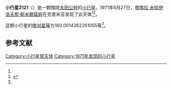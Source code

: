 {{Infobox planet
| bgcolour = #FFFFC0
| name = 2121 Sevastopol
| symbol = 
| image = 
| caption = 
| discovery = yes
| discovery_ref = 
| discoverer = [[塔瑪拉·米哈伊洛夫那·斯米爾諾娃|塔瑪拉·米哈伊洛夫那·斯米爾諾娃]]
| discovery_site = [[克里米亚|克里米亚]] 
| discovered = 1971年6月27日
| designations = yes
| mp_name = 
| named_after = 
| alt_names = 1971 ME/ 1932 HM / 1936 WD / 1938 DY / 1939 TO / 1952 SZ / 1968 QJ1 / 1977 ED2 / 1978 WG
| mp_category = [[主带小行星|主带小行星]]
| orbit_ref = <ref name="a">[http://ssd.jpl.nasa.gov/sbdb.cgi?sstr=2121 2121 Sevastopol] {{Wayback|url=http://ssd.jpl.nasa.gov/sbdb.cgi?sstr=2121 |date=20210721044249 }}，小行星數據庫瀏覽器（JPL Small-Body Database Browser）－[[美国国家航空航天局|美国国家航空航天局]]喷气推进实验室</ref>
| epoch = 2456400.5 (2013年4月18日更新)
| aphelion = {{convert|2.574202788069752|AU|km|3|abbr=on|lk=out}}
| perihelion = {{convert|1.792970185078413|AU|km|3|abbr=on}}
| semimajor = {{convert|2.183586486574083|AU|km|3|abbr=on}}
| eccentricity = 0.178887488
| period = 1178.566314 [[日|日]]<br />3.23[[儒略年|儒略年]]
| avg_speed = 
| inclination = 4.376177149511585
| asc_node = 145.7343174402301
| mean_anomaly = 
| arg_peri = 160.0014262261055
| satellites = 
| physical_characteristics = yes
| dimensions = 
| mass = 
| density = 
| surface_grav = 
| escape_velocity = 
| sidereal_day = 
| axial_tilt = 
| pole_ecliptic_lat = 
| pole_ecliptic_lon = 
| albedo = 
| temperatures= 
| temp_name1 = 
| mean_temp_1 = 
| max_temp_1 = 
| temp_name2 = 
| max_temp_2 = 
| spectral_type = 
| abs_magnitude = 160.0014262261055
}}

'''小行星2121'''（{{lang-en|2121 Sevastopol}}）是一颗围绕[[太阳|太阳]][[公转|公转]]的[[小行星|小行星]]。1971年6月27日，[[塔瑪拉·米哈伊洛夫那·斯米爾諾娃|塔瑪拉·米哈伊洛夫那·斯米爾諾娃]]在克里米亚发现了此天体<ref name="a" /><ref>{{cite news|title=小行星列表|url=http://cfa-www.harvard.edu/iau/lists/NumberedMPs.txt|accessdate=2013-07-08|newspaper=哈佛大学|archive-date=2008-05-17|archive-url=https://web.archive.org/web/20080517010638/http://cfa-www.harvard.edu/iau/lists/NumberedMPs.txt|dead-url=no}}</ref>。

这颗小行星的[[绝对星等|绝对星等]]为160.0014262261055等<ref name="a" />。

==参考文献==
{{reflist}}
{{Minor Planet Number|[[小行星2120|小行星2120]]|[[小行星2122|小行星2122]]}}

{{小天体}}

[[Category:小行星带天体|Category:小行星带天体]]
[[Category:1971年发现的小行星|Category:1971年发现的小行星]]

{{asteroid-stub}}